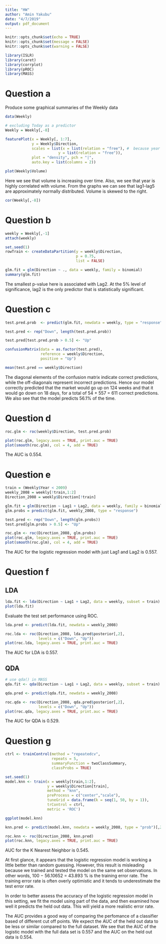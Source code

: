 ```yaml
---
title: "HW"
author: "Amin Yakubu"
date: "4/7/2019"
output: pdf_document
---
```


```r
knitr::opts_chunk$set(echo = TRUE)
knitr::opts_chunk$set(message = FALSE)
knitr::opts_chunk$set(warning = FALSE)
```

```r
library(ISLR)
library(caret)
library(corrplot)
library(pROC)
library(MASS)
```

# Question a

Produce some graphical summaries of the Weekly data

```r
data(Weekly)

# excluding Today as a predictor
Weekly = Weekly[,-8]
```

```r
featurePlot(x = Weekly[, 1:7], 
            y = Weekly$Direction,
            scales = list(x = list(relation = "free"), #  because year is on a different scale
                        y = list(relation = "free")),
            plot = "density", pch = "|",
            auto.key = list(columns = 2))
```

```r
plot(Weekly$Volume)
```

Here we see that volume is increasing over time. Also, we see that year is highly correlated with volume. From the graphs we can see that lag1-lag5 are approximately normally distributed. Volume is skewed to the right. 

```r
cor(Weekly[,-8])
```

# Question b  

```r
weekly = Weekly[,-1]
attach(weekly)
```

```r
set.seed(1)
rowTrain <- createDataPartition(y = weekly$Direction,
                                p = 0.75,
                                list = FALSE)
```

```r
glm.fit = glm(Direction ~ ., data = weekly, family = binomial)
summary(glm.fit)
```

The smallest p-value here is associated with Lag2. At the 5% level of significance, lag2 is the only predictor that is statistically significant. 

# Question c

```r
test.pred.prob  <- predict(glm.fit, newdata = weekly, type = "response")

test.pred <- rep("Down", length(test.pred.prob))

test.pred[test.pred.prob > 0.5] <- "Up"
```

```r
confusionMatrix(data = as.factor(test.pred),
                reference = weekly$Direction,
                positive = "Up")

mean(test.pred == weekly$Direction)
```

The diagonal elements of the confusion matrix indicate correct predictions, while the off-diagonals represent incorrect predictions. Hence our model correctly predicted that the market would go up on 124 weeks and that it would go down on 18 days, for a total of 54 + 557 = 611 correct predictions. We also see that the model predicts 56.1% of the time. 

# Question d

```r
roc.glm <- roc(weekly$Direction, test.pred.prob)

plot(roc.glm, legacy.axes = TRUE, print.auc = TRUE)
plot(smooth(roc.glm), col = 4, add = TRUE)
```

The AUC is 0.554. 

# Question e

```r
train = (Weekly$Year < 2009)
weekly_2008 = weekly[!train,1:2]
Direction_2008 = weekly$Direction[!train]
```

```r
glm.fit = glm(Direction ~ Lag1 + Lag2, data = weekly, family = binomial, subset = train)
glm.probs = predict(glm.fit, weekly_2008, type = "response")

test.pred <- rep("Down", length(glm.probs))
test.pred[glm.probs > 0.5] <- "Up"
```

```r
roc.glm <- roc(Direction_2008, glm.probs)
plot(roc.glm, legacy.axes = TRUE, print.auc = TRUE)
plot(smooth(roc.glm), col = 4, add = TRUE)
```

The AUC for the logistic regression model with just Lag1 and Lag2 is 0.557. 

# Question f

## LDA 

```r
lda.fit <- lda(Direction ~ Lag1 + Lag2, data = weekly, subset = train)
plot(lda.fit)
```

Evaluate the test set performance using ROC.

```r
lda.pred <- predict(lda.fit, newdata = weekly_2008)

roc.lda <- roc(Direction_2008, lda.pred$posterior[,2], 
               levels = c("Down", "Up"))
plot(roc.lda, legacy.axes = TRUE, print.auc = TRUE)
```

The AUC for LDA is 0.557. 

## QDA

```r
# use qda() in MASS
qda.fit <- qda(Direction ~ Lag1 + Lag2, data = weekly, subset = train)

qda.pred <- predict(qda.fit, newdata = weekly_2008)

roc.qda <- roc(Direction_2008, qda.pred$posterior[,2], 
               levels = c("Down", "Up"))
plot(roc.qda, legacy.axes = TRUE, print.auc = TRUE)
```

The AUC for QDA is 0.529.

# Question g

```r
ctrl <- trainControl(method = "repeatedcv",
                     repeats = 5,
                     summaryFunction = twoClassSummary,
                     classProbs = TRUE)

set.seed(1)
model.knn <- train(x = weekly[train,1:2],
                   y = weekly$Direction[train],
                   method = "knn",
                   preProcess = c("center","scale"),
                   tuneGrid = data.frame(k = seq(1, 50, by = 1)),
                   trControl = ctrl,
                   metric = 'ROC')

ggplot(model.knn)
```

```r
knn.pred <- predict(model.knn, newdata = weekly_2008, type = "prob")[,2]

roc.knn <- roc(Direction_2008, knn.pred)
plot(roc.knn, legacy.axes = TRUE, print.auc = TRUE)
```

AUC for the K Nearest Neighbor is 0.545. 


At first glance, it appears that the logistic regression model is working a little better than random guessing. However, this result is misleading because we trained and tested the model on the same set observations. In other words, 100 − 56.10652 = 43.893 % is the training error rate. The training error rate is often overly optimistic and it tends to underestimate the test error rate.

In order to better assess the accuracy of the logistic regression model in this setting, we fit the model using part of the data, and then examined how well it predicts the held out data. This will yield a more realistic error rate. 

The AUC provides a good way of comparing the perfomance of a classifier based of different cut off points. We expect the AUC of the held out data to be less or similar compared to the full dataset. We see that the AUC of the logistic model with the full data set is 0.557 and the AUC on the held out data is 0.554. 










































